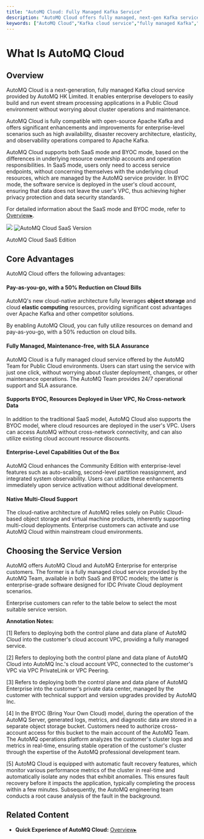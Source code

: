 ```yaml
---
title: "AutoMQ Cloud: Fully Managed Kafka Service"
description: "AutoMQ Cloud offers fully managed, next-gen Kafka service with cloud-native scalability, cost efficiency, and 100% Apache Kafka compatibility. Enjoy pay-as-you-go savings and robust enterprise features."
keywords: ["AutoMQ Cloud","Kafka cloud service","fully managed Kafka","event stream processing","high availability Kafka","disaster recovery Kafka","BYOC model Kafka","SaaS model Kafka","enterprise Kafka features","multi-cloud Kafka deployment"]
---
```


# What Is AutoMQ Cloud


## Overview

AutoMQ Cloud is a next-generation, fully managed Kafka cloud service provided by AutoMQ HK Limited. It enables enterprise developers to easily build and run event stream processing applications in a Public Cloud environment without worrying about cluster operations and maintenance.

AutoMQ Cloud is fully compatible with open-source Apache Kafka and offers significant enhancements and improvements for enterprise-level scenarios such as high availability, disaster recovery architecture, elasticity, and observability operations compared to Apache Kafka.

AutoMQ Cloud supports both SaaS mode and BYOC mode, based on the differences in underlying resource ownership accounts and operation responsibilities. In SaaS mode, users only need to access service endpoints, without concerning themselves with the underlying cloud resources, which are managed by the AutoMQ service provider. In BYOC mode, the software service is deployed in the user's cloud account, ensuring that data does not leave the user's VPC, thus achieving higher privacy protection and data security standards.

For detailed information about the SaaS mode and BYOC mode, refer to [Overview▸](/docs/automq-cloud/manage-environments/overview).



<img src="./what-is-automq-cloud/1.jpg" />


<img alt="AutoMQ Cloud SaaS Version" src="./what-is-automq-cloud/2.jpg" />

AutoMQ Cloud SaaS Edition

## Core Advantages

AutoMQ Cloud offers the following advantages:

#### Pay-as-you-go, with a 50% Reduction on Cloud Bills

AutoMQ's new cloud-native architecture fully leverages **object storage** and cloud **elastic computing** resources, providing significant cost advantages over Apache Kafka and other competitor solutions.

By enabling AutoMQ Cloud, you can fully utilize resources on demand and pay-as-you-go, with a 50% reduction on cloud bills.



#### Fully Managed, Maintenance-free, with SLA Assurance

AutoMQ Cloud is a fully managed cloud service offered by the AutoMQ Team for Public Cloud environments. Users can start using the service with just one click, without worrying about cluster deployment, changes, or other maintenance operations. The AutoMQ Team provides 24/7 operational support and SLA assurance.



#### Supports BYOC, Resources Deployed in User VPC, No Cross-network Data

In addition to the traditional SaaS model, AutoMQ Cloud also supports the BYOC model, where cloud resources are deployed in the user's VPC. Users can access AutoMQ without cross-network connectivity, and can also utilize existing cloud account resource discounts.



#### Enterprise-Level Capabilities Out of the Box

AutoMQ Cloud enhances the Community Edition with enterprise-level features such as auto-scaling, second-level partition reassignment, and integrated system observability. Users can utilize these enhancements immediately upon service activation without additional development.



#### Native Multi-Cloud Support

The cloud-native architecture of AutoMQ relies solely on Public Cloud-based object storage and virtual machine products, inherently supporting multi-cloud deployments. Enterprise customers can activate and use AutoMQ Cloud within mainstream cloud environments.



## Choosing the Service Version

AutoMQ offers AutoMQ Cloud and AutoMQ Enterprise for enterprise customers. The former is a fully managed cloud service provided by the AutoMQ Team, available in both SaaS and BYOC models; the latter is enterprise-grade software designed for IDC Private Cloud deployment scenarios.

Enterprise customers can refer to the table below to select the most suitable service version.


**Annotation Notes:** 

\[1\] Refers to deploying both the control plane and data plane of AutoMQ Cloud into the customer's cloud account VPC, providing a fully managed service.

\[2\] Refers to deploying both the control plane and data plane of AutoMQ Cloud into AutoMQ Inc.'s cloud account VPC, connected to the customer's VPC via VPC PrivateLink or VPC Peering.

\[3\] Refers to deploying both the control plane and data plane of AutoMQ Enterprise into the customer's private data center, managed by the customer with technical support and version upgrades provided by AutoMQ Inc.

\[4\] In the BYOC (Bring Your Own Cloud) model, during the operation of the AutoMQ Server, generated logs, metrics, and diagnostic data are stored in a separate object storage bucket. Customers need to authorize cross-account access for this bucket to the main account of the AutoMQ Team. The AutoMQ operations platform analyzes the customer's cluster logs and metrics in real-time, ensuring stable operation of the customer's cluster through the expertise of the AutoMQ professional development team.

\[5\] AutoMQ Cloud is equipped with automatic fault recovery features, which monitor various performance metrics of the cluster in real-time and automatically isolate any nodes that exhibit anomalies. This ensures fault recovery before it impacts the application, typically completing the process within a few minutes. Subsequently, the AutoMQ engineering team conducts a root cause analysis of the fault in the background.



## Related Content

- **Quick Experience of AutoMQ Cloud:** [Overview▸](/docs/automq-cloud/getting-started/overview)


